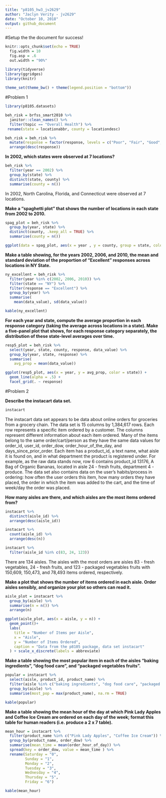 ```yaml
---
title: "p8105_hw3_jv2629"
author: "Jaclyn Verity - jv2629"
date: "October 10, 2018"
output: github_document
---
```


#Setup the the document for success!
```r
knitr::opts_chunk$set(echo = TRUE)
  fig.width = 10
  fig.asp = .6
  out.width = "90%"

library(tidyverse)
library(ggridges)
library(knitr)
  
theme_set(theme_bw() + theme(legend.position = "bottom"))
```

#Problem 1
```r
library(p8105.datasets)

beh_risk = brfss_smart2010 %>% 
  janitor::clean_names() %>% 
  filter(topic == "Overall Health") %>% 
 rename(state = locationabbr, county = locationdesc)

beh_risk = beh_risk %>% 
  mutate(response = factor(response, levels = c("Poor", "Fair", "Good", "Very good", "Excellent"))) %>% 
  arrange(desc(response))
```

**In 2002, which states were observed at 7 locations?**
```r
beh_risk %>% 
  filter(year == 2002) %>%
  group_by(state) %>% 
  distinct(state, county) %>%  
  summarise(county = n())
```

In 2002, North Carolina, Florida, and Connecticut were observed at 7 locations. 


**Make a “spaghetti plot” that shows the number of locations in each state from 2002 to 2010.**
```r
spag_plot = beh_risk %>% 
  group_by(year, state) %>% 
  distinct(county, .keep_all = TRUE) %>%  
  summarise(county = n()) 

ggplot(data = spag_plot, aes(x = year , y = county, group = state, color = state)) + geom_line()

```


**Make a table showing, for the years 2002, 2006, and 2010, the mean and standard deviation of the proportion of “Excellent” responses across locations in NY State.**
```r
ny_excellent = beh_risk %>% 
  filter(year %in% c(2002, 2006, 2010)) %>%
  filter(state == "NY") %>% 
  filter(response == "Excellent") %>% 
  group_by(year) %>% 
  summarise(
    mean(data_value), sd(data_value))

kable(ny_excellent)
```

**For each year and state, compute the average proportion in each response category (taking the average across locations in a state). Make a five-panel plot that shows, for each response category separately, the distribution of these state-level averages over time.**
```r
resp5_plot = beh_risk %>% 
  select(year, state, county, response, data_value) %>% 
  group_by(year, state, response) %>% 
  summarise(
    avg_prop = mean(data_value)) 

ggplot(resp5_plot, aes(x = year, y = avg_prop, color = state)) + 
  geom_line(alpha = .5) +
  facet_grid(. ~ response)
```

#Problem 2

**Describe the instacart data set.**
```r
instacart
```

The instacart data set appears to be data about online orders for groceries from a grocery chain. The data set is 15 columns by 1,384,617 rows. Each row represents a specific item ordered by a customer. The columns represent different information about each item ordered. Many of the items belong to the same order/cart/person as they have the same data values for order_id, user_id, order_dow, order_hour_of_the_day, and days_since_prior_order. Each item has a product_id, a text name, what aisle it is found on, and in what department the product is registered under. For example, as the raw data stands now, row 6 contains product_id 13176, A Bag of Organic Bananas, located in aisle 24 - fresh fruits, department 4 - produce. The data set also contains data on the user's habits/process in ordering: how often the user orders this item, how many orders they have placed, the order in which the item was added to the cart, and the time of week/day the order was placed. 

**How many aisles are there, and which aisles are the most items ordered from?**
```r
instacart %>% 
  distinct(aisle_id) %>% 
  arrange(desc(aisle_id))

instacart %>% 
  count(aisle_id) %>% 
  arrange(desc(n))

instacart %>% 
  filter(aisle_id %in% c(83, 24, 123))
```

There are 134 aisles. The aisles with the most orders are aisles 83 - fresh vegetables, 24 - fresh fruits, and 123 - packaged vegetables fruits with 150,609, 150,473, and 78,493 items ordered, respectively. 

**Make a plot that shows the number of items ordered in each aisle. Order aisles sensibly, and organize your plot so others can read it.**
```r
aisle_plot = instacart %>%
  group_by(aisle) %>% 
  summarise(n = n()) %>% 
  arrange(n)

ggplot(aisle_plot, aes(x = aisle, y = n)) + 
  geom_point()+
  labs(
    title = "Number of Items per Aisle",
    x = "Aisle",
    y = "Number of Items Ordered",
    caption = "Data from the p8105 package, data set instacart"
  ) + scale_x_discrete(labels = abbreviate)
```


**Make a table showing the most popular item in each of the aisles “baking ingredients”, “dog food care”, and “packaged vegetables fruits”.**
```r
popular = instacart %>% 
  select(aisle, product_id, product_name) %>% 
  filter(aisle %in% c("baking ingredients", "dog food care", "packaged vegetables fruits")) %>% 
  group_by(aisle) %>% 
  summarise(most_pop = max(product_name), na.rm = TRUE)

kable(popular)
```

**Make a table showing the mean hour of the day at which Pink Lady Apples and Coffee Ice Cream are ordered on each day of the week; format this table for human readers (i.e. produce a 2 x 7 table).**
```r
mean_hour = instacart %>% 
  filter(product_name %in% c("Pink Lady Apples", "Coffee Ice Cream")) %>% 
  group_by(product_name, order_dow) %>% 
  summarise(mean_time = mean(order_hour_of_day)) %>% 
  spread(key = order_dow, value = mean_time ) %>% 
  rename(Saturday = "0",
         Sunday = "1",
         Monday = "2",
         Tuesday = "3",
         Wednesday = "4",
         Thursday = "5",
         Friday = "6")

kable(mean_hour)
 
  
```


